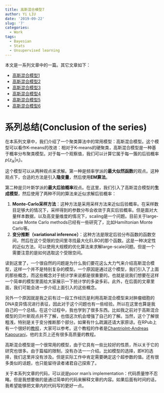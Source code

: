 ```yaml
---
title: 高斯混合模型7
author: Yi LIU
date: '2019-09-22'
slug: '7'
categories:
  - Work
tags:
  - Bayesian
  - Stats
  - Unsupervised learning
---
```


本文是一系列文章中的一篇。其它文章如下：

* [高斯混合模型1](/blog/2019-04-22-gmm-1)
* [高斯混合模型2](/blog/2019-04-27-gmm-2)
* [高斯混合模型3](/blog/3)
* [高斯混合模型4](/blog/4)
* [高斯混合模型5](/blog/5)
* [高斯混合模型6](/blog/6)


# 系列总结(Conclusion of the series)
在本系列文章中，我们介绍了一个聚类算法中的常用模型：高斯混合模型。这个模型可以看作K-means的改进：相对于K-means的硬聚类，高斯混合模型是一种基于概率分布聚类模型。对于每一个观察值，我们可以计算它属于每一簇的后验概率$p(z_{ik}|x_i)$。

这个模型可以从两种观点来求解。第一种是频率学派的**最大似然函数**的观点。这种观点下，合适的方法是引入**隐变量**，然后使用**EM算法**。

第二种是贝叶斯学派的**最大后验概率**观点。在这里，我们引入了高斯混合模型的**生成模型**，然后使用了两种不同的算法来近似求解后验概率：

1. **Monte-Carlo采样方法**：这种方法是采用采样方法来近似后验概率。在采样数目足够大的情况下，采样得到的参数分布会收敛于真实后验概率。但是面对大量样本数据，以及高变量维度的情况下，scaling是一个问题。目前关于large-scale Monte Carlo methods已经有一些研究了，比如Hamiltonian Monte Carlo等。
2. **变分推断（variational inference）**：这种方法是限定后验分布函数的函数空间，然后在这个受限的空间里寻找最大化ELBO的那个函数。这是一种决定性的近似方法，可以使用大规模的优化算法来求解large-scale问题。但是一个需要注意的是如何选取这个受限空间。

读到这里了，一个很自然的问题是为什么我们要花这么大力气来介绍高斯混合模型，这样一个并不是特别复杂的模型。一个原因是通过这个模型，我们引入了上面的那些概念，而这些概念对于统计学来说都是很重要的。也就是说我们想要在这样一个简单的模型里面给大家展示一下统计学的多姿多彩。此外，在后面的文章里面，我们可能会进一步介绍上面引入的这些概念。

另外一个原因就是我之前有过一段工作经历是利用高斯混合模型来对肿瘤细胞的DNA变异情况进行表征，因此对于这个问题也有一些经验。所以在这里也算是我自己的一个总结。在这个过程中，我也学到了很多东西。比如我之前对于高斯混合模型的贝叶斯观点并不了解，也借这次机会增强了自己的了解。当然，这个了解很粗浅，特别是关于变分推断那个部分。如果有什么疏漏还请大家原谅。在RPub上有一个很好的[教程](http://rpubs.com/cakapourani/variational_bayes_gmm)，大家可以参考。这个教程的作者是[Chantriolnt-Andreas Kapourani](http://homepages.inf.ed.ac.uk/ckapoura/)，他的主页上还有很多高质量的教程。

高斯混合模型是一个很常用的模型，由于它具有一些比较好的性质，所以关于它的研究也很多。由于篇幅的限制，没有办法一一介绍。比如模型的选择，即$K$的选择，我们这里并没有涉及。但是实际工作中肯定需要确定这个超参数的值。还有很多类似的话题，也只能留待读者诸君自己探索了。

关于本系列文章的代码，可以说是poor man's implementation：代码质量惨不忍睹。但是我想要做的是通过简单的代码来解释文章的内容。如果后面有时间的话，我希望能够把文章内的代码写的更好一点。
